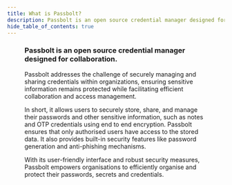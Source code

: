 ```yaml
---
title: What is Passbolt?
description: Passbolt is an open source credential manager designed for collaboration.
hide_table_of_contents: true
---
```




<a href="https://www.youtube.com/watch?v=XD3lZFyniCE" target="_blank" rel="noopener">
<Figure
  src="/img/help/2024/02/video-tour.png"
  alt="Take the video tour"
  caption="Take the video tour (Youtube)"
/>
</a>

### Passbolt is an open source credential manager designed for collaboration.

Passbolt addresses the challenge of securely managing and sharing credentials within organizations, ensuring
sensitive information remains protected while facilitating efficient collaboration and access management.

In short, it allows users to securely store, share, and manage their passwords and other sensitive information,
such as notes and OTP credentials using end to end encryption. Passbolt ensures that only authorised users have
access to the stored data. It also provides built-in security features like password generation and anti-phishing
mechanisms.

With its user-friendly interface and robust security measures, Passbolt empowers organisations to efficiently
organise and protect their passwords, secrets and credentials.
